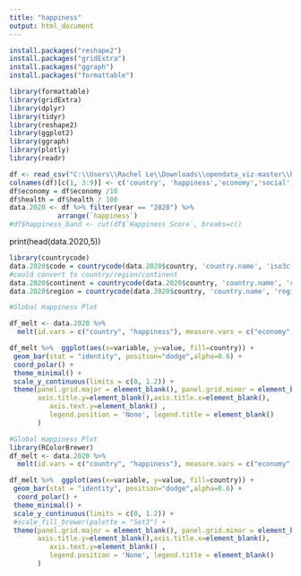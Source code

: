 ```yaml
---
title: "happiness"
output: html_document
---
```


```r
install.packages("reshape2")
install.packages("gridExtra")
install.packages("ggraph")
install.packages("formattable")
```

```r
library(formattable)
library(gridExtra)
library(dplyr)
library(tidyr)
library(reshape2)
library(ggplot2)
library(ggraph)
library(plotly)
library(readr)
```



```r
df <- read_csv("C:\\Users\\Rachel Le\\Downloads\\opendata_viz-master\\happiness\\2021.csv")
colnames(df)[c(1, 3:9)] <- c('country', 'happiness','economy','social','health','freedom','generosity','corruption/gov_trust')
df$economy = df$economy /10
df$health = df$health / 100
data.2020 <- df %>% filter(year == "2020") %>% 
            arrange(`happiness`) 
#df$happiness_band <- cut(df$`Happiness Score`, breaks=c()
```
print(head(data.2020,5))
```r
library(countrycode)
data.2020$code = countrycode(data.2020$country, 'country.name', 'iso3c')
#could convert to country/region/continent
data.2020$continent = countrycode(data.2020$country, 'country.name', 'continent')
data.2020$region = countrycode(data.2020$country, 'country.name', 'region')
```


```r
#Global Happiness Plot

df_melt <- data.2020 %>%
  melt(id.vars = c("country", "happiness"), measure.vars = c("economy",'social','health','freedom','generosity','corruption/gov_trust')) 

df_melt %>%  ggplot(aes(x=variable, y=value, fill=country)) + 
 geom_bar(stat = "identity", position="dodge",alpha=0.6) + 
 coord_polar() + 
 theme_minimal() +
 scale_y_continuous(limits = c(0, 1.2)) +
 theme(panel.grid.major = element_blank(), panel.grid.minor = element_blank(),
       axis.title.y=element_blank(),axis.title.x=element_blank(), 
          axis.text.y=element_blank() ,
          legend.position = 'None', legend.title = element_blank()
       )  
```
```r
#Global Happiness Plot
library(RColorBrewer)
df_melt <- data.2020 %>%
  melt(id.vars = c("country", "happiness"), measure.vars = c("economy",'social','health','freedom','generosity','corruption/gov_trust')) 

df_melt %>%  ggplot(aes(x=variable, y=value, fill=country)) + 
 geom_bar(stat = "identity", position="dodge",alpha=0.6) + 
  coord_polar() + 
 theme_minimal() +
 scale_y_continuous(limits = c(0, 1.2)) +
 #scale_fill_brewer(palette = "Set3") +
 theme(panel.grid.major = element_blank(), panel.grid.minor = element_blank(),
       axis.title.y=element_blank(),axis.title.x=element_blank(), 
          axis.text.y=element_blank() ,
          legend.position = 'None', legend.title = element_blank()
       )  
```
